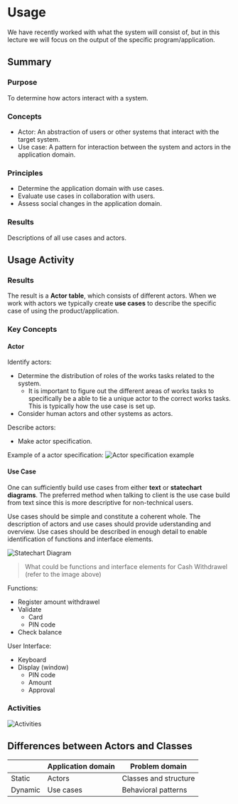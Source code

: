 # Usage

We have recently worked with what the system will consist of,
but in this lecture we will focus on the output of the specific
program/application.

## Summary
### Purpose
To determine how actors interact with a system.

### Concepts
* Actor: An abstraction of users or other systems
that interact with the target system.
* Use case: A pattern for interaction between the system
and actors in the application domain.

### Principles
* Determine the application domain with use cases.
* Evaluate use cases in collaboration with users.
* Assess social changes in the application domain.

### Results
Descriptions of all use cases and actors.

## Usage Activity

### Results
The result is a **Actor table**, which consists of
different actors. When we work with actors we typically
create **use cases** to describe the specific case of using
the product/application.

### Key Concepts
#### Actor
Identify actors:
* Determine the distribution of roles of the works tasks
related to the system.
  * It is important to figure out the different
  areas of works tasks to specifically be a able to tie a unique
  actor to the correct works tasks. This is typically how the
  use case is set up.
* Consider human actors and other systems as actors.

Describe actors:
* Make actor specification.

Example of a actor specification:
![Actor specification example](/images/usage-actor-example.png)

#### Use Case
One can sufficiently build use cases from either **text** or
**statechart diagrams**. The preferred method when talking
to client is the use case build from text since this is more
descriptive for non-technical users.

Use cases should be simple and constitute a coherent whole.
The description of actors and use cases should provide
uderstanding and overview. Use cases should be described in
enough detail to enable identification of functions and
interface elements.

![Statechart Diagram](/images/usage-statechart-diagram.png)

> What could be functions and interface elements for Cash
> Withdrawel (refer to the image above)

Functions:
* Register amount withdrawel
* Validate
  * Card
  * PIN code
* Check balance

User Interface:
* Keyboard
* Display (window)
  * PIN code
  * Amount
  * Approval

### Activities
![Activities](/images/usage-activities.png)


## Differences between Actors and Classes
|         | Application domain | Problem domain        |
|---------|--------------------|-----------------------|
| Static  | Actors             | Classes and structure |
| Dynamic | Use cases          | Behavioral patterns   |
